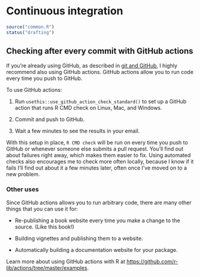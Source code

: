 # Continuous integration

```r
source("common.R")
status("drafting")
```

## Checking after every commit with GitHub actions {#gha}

If you're already using GitHub, as described in [git and GitHub](#git), I highly recommend also using GitHub actions.
GitHub actions allow you to run code every time you push to GitHub.

To use GitHub actions:

1.  Run `usethis::use_github_action_check_standard()` to set up a GitHub action that runs R CMD check on Linux, Mac, and Windows.

2.  Commit and push to GitHub.

3.  Wait a few minutes to see the results in your email.

With this setup in place, `R CMD check` will be run on every time you push to GitHub or whenever someone else submits a pull request.
You'll find out about failures right away, which makes them easier to fix.
Using automated checks also encourages me to check more often locally, because I know if it fails I'll find out about it a few minutes later, often once I've moved on to a new problem.

### Other uses

Since GitHub actions allows you to run arbitrary code, there are many other things that you can use it for:

-   Re-publishing a book website every time you make a change to the source.
    (Like this book!)

-   Building vignettes and publishing them to a website.

-   Automatically building a documentation website for your package.

Learn more about using GitHub actions with R at <https://github.com/r-lib/actions/tree/master/examples>.
